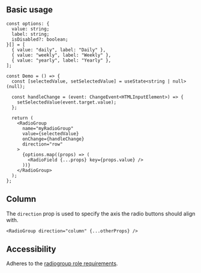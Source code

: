 
## Basic usage

<Preview>
  <DemoRadioGroup />
</Preview>

```tsx sandbox
const options: {
  value: string;
  label: string;
  isDisabled?: boolean;
}[] = [
  { value: "daily", label: "Daily" },
  { value: "weekly", label: "Weekly" },
  { value: "yearly", label: "Yearly" },
];

const Demo = () => {
  const [selectedValue, setSelectedValue] = useState<string | null>(null);

  const handleChange = (event: ChangeEvent<HTMLInputElement>) => {
    setSelectedValue(event.target.value);
  };

  return (
    <RadioGroup
      name="myRadioGroup"
      value={selectedValue}
      onChange={handleChange}
      direction="row"
    >
      {options.map((props) => (
        <RadioField {...props} key={props.value} />
      ))}
    </RadioGroup>
  );
};
```

## Column

The `direction` prop is used to specify the axis the radio buttons should align with.

<Preview>
  <DemoRadioGroup isColumn />
</Preview>

```tsx
<RadioGroup direction="column" {...otherProps} />
```

## Accessibility

Adheres to the [radiogroup role requirements](https://www.w3.org/TR/wai-aria-1.2/#radiogroup).
